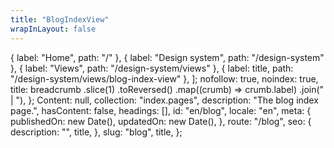 ```yaml
---
title: "BlogIndexView"
wrapInLayout: false
---
```


  { label: "Home", path: "/" },
  { label: "Design system", path: "/design-system" },
  { label: "Views", path: "/design-system/views" },
  { label: title, path: "/design-system/views/blog-index-view" },
];
  nofollow: true,
  noindex: true,
  title: breadcrumb
    .slice(1)
    .toReversed()
    .map((crumb) => crumb.label)
    .join(" | "),
};
  Content: null,
  collection: "index.pages",
  description: "The blog index page.",
  hasContent: false,
  headings: [],
  id: "en/blog",
  locale: "en",
  meta: {
    publishedOn: new Date(),
    updatedOn: new Date(),
  },
  route: "/blog",
  seo: {
    description: "",
    title,
  },
  slug: "blog",
  title,
};

<BlogIndexView breadcrumb={breadcrumb} entry={fakePage} seo={seo} />
